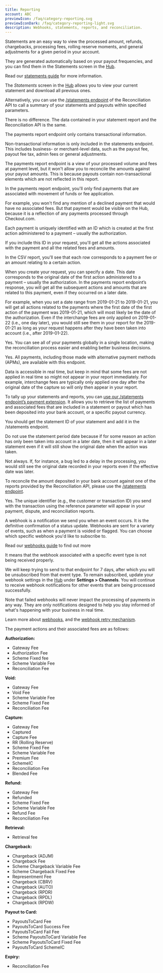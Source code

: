 ```yaml
---
title: Reporting
account: ABC
previewIcon: /faq/category-reporting.svg
previewIconDark: /faq/category-reporting-light.svg
description: Webhooks, statements, reports, and reconciliation.
---
```


<FAQItem title="What are statements, and where can I find out more?" popularity={21}>

Statements are an easy way to view the processed amount, refunds, chargebacks, processing fees, rolling reserve moments, and general adjustments for a given period in your account.

They are generated automatically based on your payout frequencies, and you can find them in the Statements screen in the [Hub](https://hub.checkout.com/).

Read our [statements guide](/reporting-and-insights/statements-explained) for more information.

</FAQItem>

<FAQItem title="How can I check my statements?" popularity={21}>

The _Statements_ screen in the [Hub](https://hub.checkout.com/) allows you to view your current statement and download all previous ones.

Alternatively, you can use the [/statements endpoint](/reporting-and-insights/reconciliation-api/statements-endpoint) of the Reconciliation API to call a summary of your statements and payouts within specified parameters.

</FAQItem>

<FAQItem title="Is there a difference between data in a PDF statement report and data retrieved from the statement endpoint?" popularity={21}>

There is no difference. The data contained in your statement report and the Reconciliation API is the same.

</FAQItem>

<FAQItem title="What is the difference between the payments report endpoint and the statement reports?" popularity={21}>

The payments report endpoint only contains transactional information.

Non-transactional information is only included in the statements endpoint. This includes business- or merchant-level data, such as the payout fee, payout fee tax, admin fees or general adjustments.

The payments report endpoint is a view of your processed volume and fees at payment level, but it won't allow you to reconcile the amounts against your payout amounts. This is because payouts contain non-transactional elements which are not reflected in this report.

</FAQItem>

<FAQItem title="What is the difference between the payments in the Hub and the ones in the payments report endpoint?" popularity={21}>

In the payments report endpoint, you'll only find payments that are associated with movement of funds or fee application.

For example, you won't find any mention of a declined payment that would have no associated fees. But that payment would be visible on the Hub, because it is a reflection of any payments processed through Checkout.com.

</FAQItem>

<FAQItem title="How do I see the entire history of a payment?" popularity={21}>

Each payment is uniquely identified with an ID which is created at the first action administered to a payment – usually the authorization.

If you include this ID in your request, you'll get all the actions associated with the payment and all the related fees and amounts.

In the CSV report, you'll see that each row corresponds to a payment fee or an amount relating to a certain action.

</FAQItem>

<FAQItem title="To which date does the date parameter in the payments report request correspond?" popularity={21}>

When you create your request, you can specify a date. This date corresponds to the original date of the first action administered to a payment – usually the authorization. In the payments report endpoint’s response, you will get all the subsequent actions and amounts that are related to this payment, even if they occurred on a later date.

For example, when you set a date range from 2019-01-21 to 2019-01-21, you will get all actions related to the payments where the first date of the first action of the payment was 2019-01-21, which will most likely be the date of the authorization. Even if the interchange fees are only applied on 2019-01-22 (i.e., one day later), you would still see them in your report for the 2019-01-21 as long as your request happens after they have been taken into account (i.e., after 2019-01-22).

</FAQItem>

<FAQItem title="Are payments from multiple regions available through the payments reporting endpoint?" popularity={21}>

Yes. You can see all of your payments globally in a single location, making the reconciliation process easier and enabling better business decisions.

</FAQItem>

<FAQItem title="Does the payments report response include alternative payments?" popularity={21}>

Yes. All payments, including those made with alternative payment methods (APMs), are available with this endpoint.

</FAQItem>

<FAQItem title="When can I download an accurate list of my payments for the day?" popularity={21}>

Data is accessible in real time, but keep in mind that some fees are not applied in real time so might not appear in your report immediately. For example, interchange fees are typically only applied one day after the original date of the capture so will only then appear in your report.

</FAQItem>

<FAQItem title="How can I tally reports with statements?" popularity={21}>

To tally up your statements and reports, you can [use our /statements endpoint’s payment extension](/reporting-and-insights/reconciliation-api/statements-endpoint#2._Statement_ID_/_Payments). It allows you to retrieve the list of payments and associated fees that are included in a statement or payout which has been deposited into your bank account, or a specific payout currency.

</FAQItem>

<FAQItem title="How should I use the Reconciliation API if I want to reconcile it against one of my statements?" popularity={21}>

You should get the statement ID of your statement and add it in the /statements endpoint.

Do not use the statement period date because if for some reason an action has only been taken into account in a later date, then it will appear in a later statement even if it will still show the original date when the action was taken.

</FAQItem>

<FAQItem title="Does my payments report for a given date always match with the corresponding statement?" popularity={21}>

Not always. If, for instance, a bug led to a delay in the processing, you would still see the original date recorded in your reports even if the effective date was later.

</FAQItem>

<FAQItem title="How do I reconcile the amount deposited in my bank account against a report?" popularity={21}>

To reconcile the amount deposited in your bank account against one of the reports provided by the Reconciliation API, please use the [/statements endpoint](/reporting-and-insights/reconciliation-api/statements-endpoint).

</FAQItem>

<FAQItem title="Does my unique identifier appear on reports?" popularity={21}>

Yes. The unique identifier (e.g., the customer or transaction ID) you send with the transaction using the reference parameter will appear in your payment, dispute, and reconciliation reports.

</FAQItem>

<FAQItem title="What are webhooks, and where can I find out more?" popularity={21}>

A webhook is a notification we send you when an event occurs. It is the definitive confirmation of a status update. Webhooks are sent for a variety of events, such as when a payment is voided or flagged. You can choose which specific webhook you'd like to subscribe to.

Read our [webhooks guide](/reporting-and-insights/webhooks) to find out more

</FAQItem>

<FAQItem title="I got an email saying there is a problem with my webhook endpoint. What does this mean?" popularity={21}>

It means that the webhook associated with a specific event type is not being received properly.

We will keep trying to send to that endpoint for 7 days, after which you will be unsubscribed from that event type. To remain subscribed, update your webhook settings in the [Hub](https://hub.checkout.com/) under **Settings > Channels**. You will continue to receive webhook notifications for other events that are being processed successfully.

Note that failed webhooks will never impact the processing of payments in any way. They are only notifications designed to help you stay informed of what's happening with your business in real time.

Learn more about [webhooks](/reporting-and-insights/webhooks), and the [webhook retry mechanism](/reporting-and-insights/webhooks#Webhook_retries).

</FAQItem>

<FAQItem title="What are the possible payment actions, and what fees apply to them?" popularity={21}>

The payment actions and their associated fees are as follows:

**Authorization:**

- Gateway Fee
- Authorization Fee
- Scheme Fixed fee
- Scheme Variable Fee
- Reconciliation Fee

**Void:**

- Gateway Fee
- Void Fee
- Scheme Variable Fee
- Scheme Fixed Fee
- Reconciliation Fee

**Capture:**

- Gateway Fee
- Captured
- Capture Fee
- RR (Rolling Reserve)
- Scheme Fixed Fee
- Scheme Variable Fee
- Premium Fee
- SchemeIC
- Reconciliation Fee
- Blended Fee

**Refund:**

- Gateway Fee
- Refunded
- Scheme Fixed Fee
- Scheme Variable Fee
- Refund Fee
- Reconciliation Fee

**Retrieval:**

- Retrieval fee

**Chargeback:**

- Chargeback (ADJM)
- Chargeback Fee
- Scheme Chargeback Variable Fee
- Scheme Chargeback Fixed Fee
- Representment Fee
- Chargeback (CBRV)
- Chargeback (AUTO)
- Chargeback (RPDR)
- Chargeback (RPDL)
- Chargeback (RPDW)

**Payout to Card:**

- PayoutsToCard Fee
- PayoutsToCard Success Fee
- PayoutsToCard Fail Fee
- Scheme PayoutsToCard Variable Fee
- Scheme PayoutsToCard Fixed Fee
- PayoutsToCard SchemeIC

**Expiry:**

- Reconciliation Fee

</FAQItem>